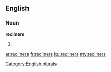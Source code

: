 ==English==

===Noun===
'''recliners'''

# {{plural of|recliner}}

[[Category:English plurals]]

[[ar:recliners]]
[[fr:recliners]]
[[ku:recliners]]
[[my:recliners]]